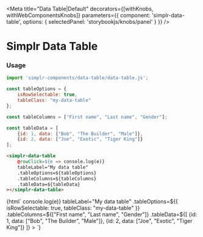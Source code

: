 
<Meta
  title="Data Table|Default"
  decorators={[withKnobs, withWebComponentsKnobs]}
  parameters={{ component: 'simplr-data-table', options: { selectedPanel: 'storybookjs/knobs/panel' } }}
/>

# Simplr Data Table

### Usage

```js
import 'simplr-components/data-table/data-table.js';

const tableOptions = {
    isRowSelectable: true,
    tableClass: "my-data-table"
};

const tableColumns = ["First name", "Last name", "Gender"];

const tableData = [
    {id: 1, data: ["Bob", "The Builder", "Male"]},
    {id: 2, data: ["Joe", "Exotic", "Tiger King"]}
];
```

```html
<simplr-data-table
    @rowClick=${e => console.log(e)}
    tableLabel="My data table"
    .tableOptions=${tableOptions}
    .tableColumns=${tableColumns}
    .tableData=${tableData}
></simplr-data-table>
```


<Story name="Simplr Data Table">
  {html`
    <simplr-data-table
        @rowClick=${e => console.log(e)}
        tableLabel="My data table"
        .tableOptions=${{
                            isRowSelectable: true,
                            tableClass: "my-data-table"
                        }}
        .tableColumns=${["First name", "Last name", "Gender"]}
        .tableData=${[
                         {id: 1, data: ["Bob", "The Builder", "Male"]},
                         {id: 2, data: ["Joe", "Exotic", "Tiger King"]}
                     ]}
    ></simplr-data-table>
  `}
</Story>

<Props of="simplr-data-table" />
